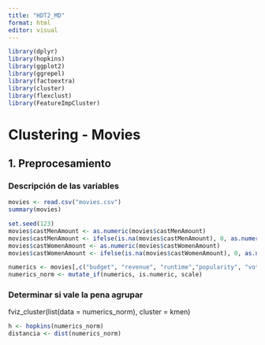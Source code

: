 ```yaml
---
title: "HDT2_MD"
format: html
editor: visual
---
```


```r
library(dplyr)
library(hopkins)
library(ggplot2)
library(ggrepel)
library(factoextra)
library(cluster)
library(flexclust)
library(FeatureImpCluster)
```

# Clustering - Movies

## 1. Preprocesamiento

### Descripción de las variables

```r
movies <- read.csv("movies.csv")
summary(movies)

set.seed(123)
movies$castMenAmount <- as.numeric(movies$castMenAmount)
movies$castMenAmount <- ifelse(is.na(movies$castMenAmount), 0, as.numeric(movies$castMenAmount))
movies$castWomenAmount <- as.numeric(movies$castWomenAmount)
movies$castWomenAmount <- ifelse(is.na(movies$castWomenAmount), 0, as.numeric(movies$castWomenAmount))

numerics <- movies[,c("budget", "revenue", "runtime","popularity", "voteAvg", "voteCount", "genresAmount", "productionCoAmount",  "productionCountriesAmount", "actorsAmount", "castWomenAmount", "castMenAmount")]
numerics_norm <- mutate_if(numerics, is.numeric, scale)
```

### Determinar si vale la pena agrupar

fviz_cluster(list(data = numerics_norm), cluster = kmen)

```r

h <- hopkins(numerics_norm)
distancia <- dist(numerics_norm)
```
